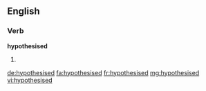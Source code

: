 ==English==

===Verb===
'''hypothesised'''

# {{past of|hypothesise}}

[[de:hypothesised]]
[[fa:hypothesised]]
[[fr:hypothesised]]
[[mg:hypothesised]]
[[vi:hypothesised]]
